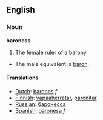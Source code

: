==English==
=== Noun ===

'''baroness'''

#The female ruler of a [[barony]].
*The male equivalent is [[baron]].

==== Translations ====
*[[Dutch]]: [[barones]] ''f''
*[[Finnish]]: [[vapaaherratar]], [[paronitar]]
*[[Russian]]: [[баронесса]]
*[[Spanish]]: [[baronesa]] ''f''